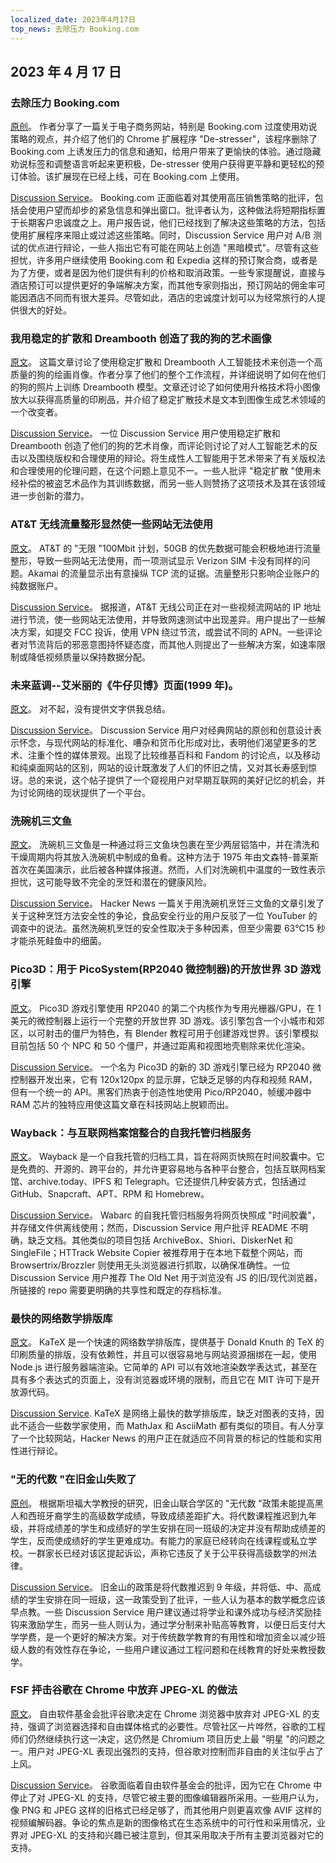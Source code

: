 ```yaml
---
localized_date: 2023年4月17日
top_news: 去除压力 Booking.com
---
```




<CallToAction />

<Steps>

## 2023 年 4 月 17 日

### 去除压力 Booking.com

[原创](https://www.alexcharlton.co/projects/booking-com-de-stresser)。
作者分享了一篇关于电子商务网站，特别是 Booking.com 过度使用劝说策略的观点，并介绍了他们的 Chrome 扩展程序 "De-stresser"，该程序删除了 Booking.com 上诱发压力的信息和通知，给用户带来了更愉快的体验。通过隐藏劝说标签和调整语言听起来更积极，De-stresser 使用户获得更平静和更轻松的预订体验。该扩展现在已经上线，可在 Booking.com 上使用。

[Discussion Service](http://news.ycombinator.com/item?id=35590734)。
Booking.com 正面临着对其使用高压销售策略的批评，包括会使用户望而却步的紧急信息和弹出窗口。批评者认为，这种做法将短期指标置于长期客户忠诚度之上。用户报告说，他们已经找到了解决这些策略的方法，包括使用扩展程序来阻止或过滤这些策略。同时，Discussion Service 用户对 A/B 测试的优点进行辩论，一些人指出它有可能在网站上创造 "黑暗模式"。尽管有这些担忧，许多用户继续使用 Booking.com 和 Expedia 这样的预订聚合商，或者是为了方便，或者是因为他们提供有利的价格和取消政策。一些专家提醒说，直接与酒店预订可以提供更好的争端解决方案，而其他专家则指出，预订网站的佣金率可能因酒店不同而有很大差异。尽管如此，酒店的忠诚度计划可以为经常旅行的人提供很大的好处。

### 我用稳定的扩散和 Dreambooth 创造了我的狗的艺术画像

[原文](https://www.shruggingface.com/blog/how-i-used-stable-diffusion-and-dreambooth-to-create-a-painted-portrait-of-my-dog)。
这篇文章讨论了使用稳定扩散和 Dreambooth 人工智能技术来创造一个高质量的狗的绘画肖像。作者分享了他们的整个工作流程，并详细说明了如何在他们的狗的照片上训练 Dreambooth 模型。文章还讨论了如何使用升格技术将小图像放大以获得高质量的印刷品，并介绍了稳定扩散技术是文本到图像生成艺术领域的一个改变者。

[Discussion Service](http://news.ycombinator.com/item?id=35592847)。
一位 Discussion Service 用户使用稳定扩散和 Dreambooth 创造了他们的狗的艺术肖像，而评论则讨论了对人工智能艺术的反击以及围绕版权和合理使用的辩论。将生成性人工智能用于艺术带来了有关版权法和合理使用的伦理问题，在这个问题上意见不一。一些人批评 "稳定扩散 "使用未经补偿的被盗艺术品作为其训练数据，而另一些人则赞扬了这项技术及其在该领域进一步创新的潜力。

### AT&T 无线流量整形显然使一些网站无法使用

[原文](https://adriano.fyi/post/2023/2023-04-16-att-traffic-shaping-makes-websites-unusable/)。
AT&T 的 "无限 "100Mbit 计划，50GB 的优先数据可能会积极地进行流量整形，导致一些网站无法使用，而一项测试显示 Verizon SIM 卡没有同样的问题。Akamai 的流量显示出有意操纵 TCP 流的证据。流量整形只影响企业账户的纯数据账户。

[Discussion Service](http://news.ycombinator.com/item?id=35592607)。
据报道，AT&T 无线公司正在对一些视频流网站的 IP 地址进行节流，使一些网站无法使用，并导致网速测试中出现差异。用户提出了一些解决方案，如提交 FCC 投诉，使用 VPN 绕过节流，或尝试不同的 APN。一些评论者对节流背后的邪恶意图持怀疑态度，而其他人则提出了一些解决方案，如速率限制或降低视频质量以保持数据分配。

### 未来蓝调--艾米丽的《牛仔贝博》页面(1999 年)。

[原文](https://futureblues.com/)。
对不起，没有提供文字供我总结。

[Discussion Service](http://news.ycombinator.com/item?id=35589124)。
Discussion Service 用户对经典网站的原创和创意设计表示怀念，与现代网站的标准化、嘈杂和货币化形成对比，表明他们渴望更多的艺术、注重个性的媒体景观。出现了比较维基百科和 Fandom 的讨论点，以及移动和纯桌面网站的区别，网站的设计既激发了人们的怀旧之情，又对其长寿感到惊讶。总的来说，这个帖子提供了一个窥视用户对早期互联网的美好记忆的机会，并为讨论网络的现状提供了一个平台。

### 洗碗机三文鱼

[原文](https://en.wikipedia.org/wiki/Dishwasher_salmon)。
洗碗机三文鱼是一种通过将三文鱼块包裹在至少两层铝箔中，并在清洗和干燥周期内将其放入洗碗机中制成的鱼肴。这种方法于 1975 年由文森特-普莱斯首次在美国演示，此后被各种媒体报道。然而，人们对洗碗机中温度的一致性表示担忧，这可能导致不完全的烹饪和潜在的健康风险。

[Discussion Service](http://news.ycombinator.com/item?id=35586683)。
Hacker News 一篇关于用洗碗机烹饪三文鱼的文章引发了关于这种烹饪方法安全性的争论，食品安全行业的用户反驳了一位 YouTuber 的调查中的说法。虽然洗碗机烹饪的安全性取决于多种因素，但至少需要 63℃15 秒才能杀死鲑鱼中的细菌。

### Pico3D：用于 PicoSystem(RP2040 微控制器)的开放世界 3D 游戏引擎

[原文](https://github.com/bernhardstrobl/Pico3D)。
Pico3D 游戏引擎使用 RP2040 的第二个内核作为专用光栅器/GPU，在 1 美元的微控制器上运行一个完整的开放世界 3D 游戏。该引擎包含一个小城市和郊区，以可射击的僵尸为特色，有 Blender 教程可用于创建游戏世界。该引擎模拟目前包括 50 个 NPC 和 50 个僵尸，并通过距离和视图地壳剔除来优化渲染。

[Discussion Service](http://news.ycombinator.com/item?id=35589172)。
一个名为 Pico3D 的新的 3D 游戏引擎已经为 RP2040 微控制器开发出来，它有 120x120px 的显示屏，它缺乏足够的内存和视频 RAM，但有一个统一的 API。黑客们热衷于创造性地使用 Pico/RP2040，帧缓冲器中 RAM 芯片的独特应用使这篇文章在科技网站上脱颖而出。

### Wayback：与互联网档案馆整合的自我托管归档服务

[原文](https://github.com/wabarc/wayback)。
Wayback 是一个自我托管的归档工具，旨在将网页快照在时间胶囊中。它是免费的、开源的、跨平台的，并允许更容易地与各种平台整合，包括互联网档案馆、archive.today、IPFS 和 Telegraph。它还提供几种安装方式，包括通过 GitHub、Snapcraft、APT、RPM 和 Homebrew。

[Discussion Service](http://news.ycombinator.com/item?id=35586845)。
Wabarc 的自我托管归档服务将网页快照成 "时间胶囊"，并存储文件供离线使用；然而，Discussion Service 用户批评 README 不明确，缺乏文档。其他类似的项目包括 ArchiveBox、Shiori、DiskerNet 和 SingleFile；HTTrack Website Copier 被推荐用于在本地下载整个网站，而 Browsertrix/Brozzler 则使用无头浏览器进行抓取，以确保准确性。一位 Discussion Service 用户推荐 The Old Net 用于浏览没有 JS 的旧/现代浏览器，所链接的 repo 需要更明确的共享性和既定的存档标准。

### 最快的网络数学排版库

[原文](https://katex.org/)。
KaTeX 是一个快速的网络数学排版库，提供基于 Donald Knuth 的 TeX 的印刷质量的排版，没有依赖性，并且可以很容易地与网站资源捆绑在一起，使用 Node.js 进行服务器端渲染。它简单的 API 可以有效地渲染数学表达式，甚至在具有多个表达式的页面上，没有浏览器或环境的限制，而且它在 MIT 许可下是开放源代码。

[Discussion Service](http://news.ycombinator.com/item?id=35588985).
KaTeX 是网络上最快的数学排版库，缺乏对图表的支持，因此不适合一些数学家使用，而 MathJax 和 AsciiMath 都有类似的项目。有人分享了一个比较网站，Hacker News 的用户正在就适应不同背景的标记的性能和实用性进行辩论。

### "无的代数 "在旧金山失败了

[原创](https://www.joannejacobs.com/post/algebra-for-none-fails-in-san-francisco)。
根据斯坦福大学教授的研究，旧金山联合学区的 "无代数 "政策未能提高黑人和西班牙裔学生的高级数学成绩，导致成绩差距扩大。将代数课程推迟到九年级，并将成绩差的学生和成绩好的学生安排在同一班级的决定并没有帮助成绩差的学生，反而使成绩好的学生更难成功。有能力的家庭已经转向在线课程或私立学校。一群家长已经对该区提起诉讼，声称它违反了关于公平获得高级数学的州法律。

[Discussion Service](http://news.ycombinator.com/item?id=35595026)。
旧金山的政策是将代数推迟到 9 年级，并将低、中、高成绩的学生安排在同一班级，这一政策受到了批评，一些人认为基本的数学概念应该早点教。一些 Discussion Service 用户建议通过将学业和课外成功与经济奖励挂钩来激励学生，而另一些人则认为，通过学分制来补贴高等教育，以便日后支付大学学费，是一个更好的解决方案。对于传统数学教育的有用性和增加资金以减少班级人数的有效性存在争论，一些用户建议通过工程问题和在线教育的好处来教授数学。

### FSF 抨击谷歌在 Chrome 中放弃 JPEG-XL 的做法

[原文](https://www.phoronix.com/news/FSF-Slams-Google-JPEG-XL)。
自由软件基金会批评谷歌决定在 Chrome 浏览器中放弃对 JPEG-XL 的支持，强调了浏览器选择和自由媒体格式的必要性。尽管社区一片哗然，谷歌的工程师们仍然继续执行这一决定，这仍然是 Chromium 项目历史上最 "明星 "的问题之一。用户对 JPEG-XL 表现出强烈的支持，但谷歌对控制而非自由的关注似乎占了上风。

[Discussion Service](http://news.ycombinator.com/item?id=35589179)。
谷歌面临着自由软件基金会的批评，因为它在 Chrome 中停止了对 JPEG-XL 的支持，尽管它被主要的图像编辑器所采用。一些用户认为，像 PNG 和 JPEG 这样的旧格式已经足够了，而其他用户则更喜欢像 AVIF 这样的视频编解码器。争论的焦点是新的图像格式在生态系统中的可行性和采用情况，业界对 JPEG-XL 的支持和兴趣已被注意到，但其采用取决于所有主要浏览器对它的支持。

</Steps>
